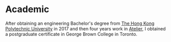 
# Academic

After obtaining an engineering Bachelor's degree from [The Hong Kong Polytechnic University](https://www.polyu.edu.hk/) in 2017 and then four years work in [Atelier](http://www.atelier-hk.com/en/), I obtained a postgraduate certificate in George Brown College in Toronto.

<Cards>
  <Card title="Postgraduate - GBC" href="/study/GeorgeBrown" />
  <Card title="UnderGraduate - PolyU" href="/study/PolyU" />
</Cards>